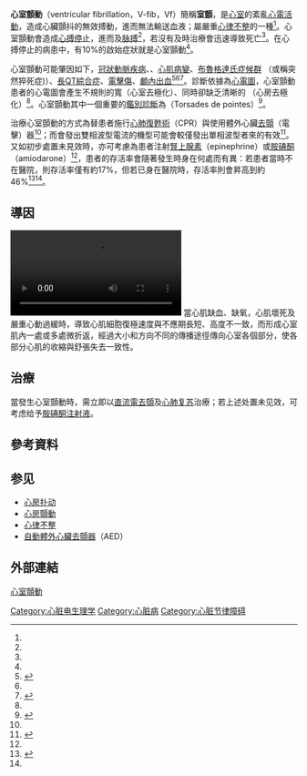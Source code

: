 {{medical}}
{{Infobox medical condition (new)
| name = 心室顫動<br/>Ventricular fibrillation
| image = Ventricular_fibrillation.png
| caption = 有心室顫動的心電圖
| field = [[心臟病學|心臟病學]]
| symptoms = [[心搏停止|心搏停止]]，進而{{le|無意識|Unconsciousness|失去意識}}及[[脉搏|脉搏]]<ref name=Bal2016/>
| complications = 
| onset = 
| duration = 
| types = 
| causes = [[冠狀動脈疾病|冠狀動脈疾病]]、{{le|心臟瓣膜疾病|Valvular heart disease}}、[[心肌病變|心肌病變]]、[[布魯格達氏症候群|布魯格達氏症候群]]、[[長QT綜合症|長QT綜合症]]、[[電擊傷|電擊傷]]、[[顱內出血|顱內出血]]<ref name=NIH2011/><ref name=Bal2016/>
| risks = 
| diagnosis = [[心電圖|心電圖]]<ref name=Bal2016/>
| differential = {{le|多型性心室心搏過速|Torsades de pointes}}<ref name=Bal2016/>
| prevention = 
| treatment = [[心肺復甦術|心肺復甦術]]（CPR）、心臟[[去顫|去顫]]及[[胺碘酮|胺碘酮]]<ref name=AHA2015Part1/>
| medication = 
| prognosis = 存活率：院外17%，院内46%^<ref name=OHCA2010/><ref name=Bal2016/>
| frequency = 佔心搏停止病患的10%<ref name=Bal2016/>
| deaths = 
}}

<!-- 定義及症狀 -->
'''心室顫動'''（ventricular fibrillation，V-fib，Vf）簡稱'''室顫'''，是[[心室|心室]]的紊亂[[心臟電傳導系統|心電活動]]，造成心臟顫抖的無效搏動，進而無法輸送血液；屬嚴重[[心律不整|心律不整]]的一種<ref name=NIH2011/>。心室顫動會造成[[心搏停止|心搏停止]]，進而{{le|無意識|Unconsciousness|失去意識}}及[[脉搏|脉搏]]<ref name=Bal2016/>，若沒有及時治療會迅速導致死亡<ref name=NIH2011/>。在心搏停止的病患中，有10%的啟始症狀就是心室顫動<ref name=Bal2016/>。

<!-- 病因及診斷 -->
心室顫動可能肇因如下，[[冠狀動脈疾病|冠狀動脈疾病]]、{{le|心臟瓣膜疾病|Valvular heart disease}}、[[心肌病變|心肌病變]]、[[布魯格達氏症候群|布魯格達氏症候群]] （或稱突然猝死症)）、[[長QT綜合症|長QT綜合症]]、[[電擊傷|電擊傷]]、[[顱內出血|顱內出血]]<ref name=NIH2011>{{cite web|title=Types of Arrhythmia|url=http://www.nhlbi.nih.gov/health/health-topics/topics/arr/types|website=NHLBI|accessdate=7 September 2016|date=July 1, 2011|deadurl=yes|archiveurl=https://web.archive.org/web/20150607165144/http://www.nhlbi.nih.gov/health/health-topics/topics/arr/types|archivedate=2015-06-07|df=}}</ref><ref name=Bal2016/><ref>{{cite book|last1=Barash|first1=Paul G.|title=Clinical Anesthesia|date=2009|publisher=Lippincott Williams & Wilkins|isbn=9780781787635|page=168|url=https://books.google.ca/books?id=-YI9P2DLe9UC&pg=PA168|language=en|deadurl=no|archiveurl=https://web.archive.org/web/20170808234336/https://books.google.ca/books?id=-YI9P2DLe9UC&pg=PA168|archivedate=2017-08-08|df=}}</ref>。診斷依據為[[心電圖|心電圖]]，心室顫動患者的心電圖會產生不規則的寬{{le|QRS複合波|QRS complex}}（心室去極化）、同時卻缺乏清晰的{{le|P波|P_wave_(electrocardiography)}} （心房去極化）<ref name=Bal2016/>。心室顫動其中一個重要的[[鑑別診斷|鑑別診斷]]為{{le|多型性心室心搏過速|Torsades de pointes}}（Torsades de pointes）<ref name=Bal2016>{{cite journal|last1=Baldzizhar|first1=A|last2=Manuylova|first2=E|last3=Marchenko|first3=R|last4=Kryvalap|first4=Y|last5=Carey|first5=MG|title=Ventricular Tachycardias: Characteristics and Management.|journal=Critical care nursing clinics of North America|date=September 2016|volume=28|issue=3|pages=317–29|pmid=27484660|doi=10.1016/j.cnc.2016.04.004}}</ref>。

<!-- 治療與預後-->
治療心室顫動的方式為替患者施行[[心肺復甦術|心肺復甦術]]（CPR）與使用體外心臟[[去顫|去顫]]（電擊）器<ref name=AHA2015Part1/>；而會發出雙相波型電流的機型可能會較僅發出單相波型者來的有效<ref name=AHA2015Part1>{{cite journal|last1=Neumar|first1=RW|last2=Shuster|first2=M|last3=Callaway|first3=CW|last4=Gent|first4=LM|last5=Atkins|first5=DL|last6=Bhanji|first6=F|last7=Brooks|first7=SC|last8=de Caen|first8=AR|last9=Donnino|first9=MW|last10=Ferrer|first10=JM|last11=Kleinman|first11=ME|last12=Kronick|first12=SL|last13=Lavonas|first13=EJ|last14=Link|first14=MS|last15=Mancini|first15=ME|last16=Morrison|first16=LJ|last17=O'Connor|first17=RE|last18=Samson|first18=RA|last19=Schexnayder|first19=SM|last20=Singletary|first20=EM|last21=Sinz|first21=EH|last22=Travers|first22=AH|last23=Wyckoff|first23=MH|last24=Hazinski|first24=MF|title=Part 1: Executive Summary: 2015 American Heart Association Guidelines Update for Cardiopulmonary Resuscitation and Emergency Cardiovascular Care.|journal=Circulation|date=3 November 2015|volume=132|issue=18 Suppl 2|pages=S315-67|pmid=26472989|quote=In the appendix|doi=10.1161/cir.0000000000000252}}</ref>。又如初步處置未見效時，亦可考慮為患者注射[[腎上腺素|腎上腺素]]（epinephrine）或[[胺碘酮|胺碘酮]]（amiodarone）<ref name=Bal2016/>，患者的存活率會隨著發生時身在何處而有異：若患者當時不在醫院，則存活率僅有約17%，但若已身在醫院時，存活率則會昇高到約46%<ref name=OHCA2010>{{cite journal|last1=Berdowski|first1=J|last2=Berg|first2=RA|last3=Tijssen|first3=JG|last4=Koster|first4=RW|title=Global incidences of out-of-hospital cardiac arrest and survival rates: Systematic review of 67 prospective studies.|journal=Resuscitation|date=November 2010|volume=81|issue=11|pages=1479–87|doi=10.1016/j.resuscitation.2010.08.006|pmid=20828914}}</ref><ref name=Bal2016/>。

==導因==
[[File:Ventricular_fibrillation_video.webm|thumb]]
當心肌缺血、缺氧，心肌壞死及嚴重心動過緩時，導致心肌細胞復極速度與不應期長短、高度不一致，而形成心室肌內一處或多處微折返，經過大小和方向不同的傳播途徑傳向心室各個部分，使各部分心肌的收縮與舒張失去一致性。

==治療==
當發生心室顫動時，需立即以[[去顫|直流電去顫]]及[[心肺复苏|心肺复苏]]治療；若上述处置未见效，可考虑给予[[胺碘酮|胺碘酮注射液]]。

== 參考資料==
{{reflist}}

==参见==
*[[心房扑动|心房扑动]]
*[[心房顫動|心房顫動]]
*[[心律不整|心律不整]]
*[[自動體外心臟去顫器|自動體外心臟去顫器]]（AED）

==外部連結==
[http://cht.a-hospital.com/w/%E5%BF%83%E5%AE%A4%E9%A2%A4%E5%8A%A8 心室顫動] {{Wayback|url=http://cht.a-hospital.com/w/%E5%BF%83%E5%AE%A4%E9%A2%A4%E5%8A%A8 |date=20201222091407 }}

[[Category:心脏电生理学|Category:心脏电生理学]]
[[Category:心脏病|Category:心脏病]]
[[Category:心脏节律障碍|Category:心脏节律障碍]]